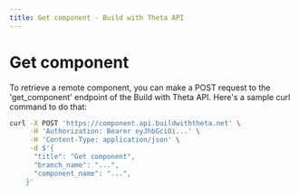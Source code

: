```yaml
---
title: Get component - Build with Theta API
---
```


# Get component

To retrieve a remote component, you can make a POST request to the 'get_component' endpoint of the Build with Theta API. Here's a sample curl command to do that:

```bash
curl -X POST 'https://component.api.buildwiththeta.net' \
     -H 'Authorization: Bearer eyJhbGciOi...' \
     -H 'Content-Type: application/json' \
     -d $'{
      "title": "Get component",
      "branch_name": "...",
      "component_name": "...",
    }'
```
